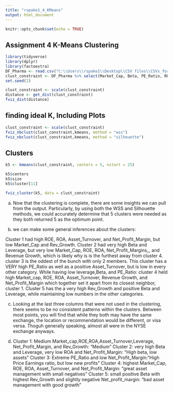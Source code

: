 ---
title: "rspake1_4_KMeans"
output: html_document
---

```{r setup, include=FALSE}
knitr::opts_chunk$set(echo = TRUE)
```

## Assignment 4 K-Means Clustering

```{r cars}
library(tidyverse)
library(dplyr)
library(factoextra)
DF_Pharma <- read.csv("C:\\Users\\rspake1\\Desktop\\CSV files\\CSVs_for_class\\Pharmaceuticals.csv")
clust_constraint <- DF_Pharma %>% select(Market_Cap, Beta, PE_Ratio, ROE, ROA, Asset_Turnover, Leverage, Rev_Growth, Net_Profit_Margin)
set.seed(2)

clust_constraint <- scale(clust_constraint)
distance <- get_dist(clust_constraint)
fviz_dist(distance)
```

## finding ideal K, Including Plots

```{r pressure}
clust_constraint <- scale(clust_constraint)
fviz_nbclust(clust_constraint,kmeans, method = "wss")
fviz_nbclust(clust_constraint,kmeans, method = "silhouette")

```

## Clusters

```{r}
k5 <- kmeans(clust_constraint, centers = 5, nstart = 25)

k5$centers
k5$size
k5$cluster[11]

fviz_cluster(k5, data = clust_constraint)
```
a) Now that the clustering is complete, there are some insights we can pull from the output. Particularly, by using both the WSS and Silhouette methods, we could accurately determine that 5 clusters were needed as they both returned 5 as the optimum point. 


b) we can make some general inferences about the clusters: 

Cluster 1 had high ROE, ROA, Asset_Turnover, and Net_Profit_Margin, but low Market_Cap and Rev_Growth.
Cluster 2 had very high Beta and Leverage, but very low Market_Cap, ROE, ROA, Net_Profit_Margins_, and Revenue Growth, which is likely why is is the furthest away from cluster 4.
cluster 3 is the oddest of the bunch with only 2 members. This cluster has a VERY high PE_Ratio as well as a positive Asset_Turnover, but is low in every other category.
While having low leverage,Beta, and PE_Ratio: cluster 4 held high Market_cap, ROE, ROA, Asset_Turnover, Revenue Growth, and Net_Profit_Margin which together set it apart from its closest neighbor, cluster 1.
Cluster 5 has the a very high Rev_Growth and positive Beta and Leverage, while maintaining low numbers in the other categories. 


c) Looking at the last three columns that were not used in the clustering, there seems to be no consistent patterns within the clusters. Between most points, you will find that while they both may have the same exchange, the location or recommendation would be different, or visa versa. Thoguh generally speaking, almost all were in the NYSE exchange anyways.

d) 
Cluster 1: Medium Market_cap,ROE,ROA,Asset_Turnover,Leverage, Net_Profit_Margin, and Rev_Growth: "Medium"
Cluster 2: very high Beta and Leverage, very low ROA and Net_Profit_Margin: "High beta, low assets"
Cluster 3: Extreme PE_Ratio and low Net_Profit_Margin:"High Price Earnings ratio, but low new profits"
Cluster 4: highest Market_Cap, ROE, ROA, Asset_Turnover, and Net_Profit_Margin: "great asset management with small negatives"
Cluster 5: small positive Beta with highest Rev_Growth and slightly negative Net_profit_margin: "bad asset management with good growth"
